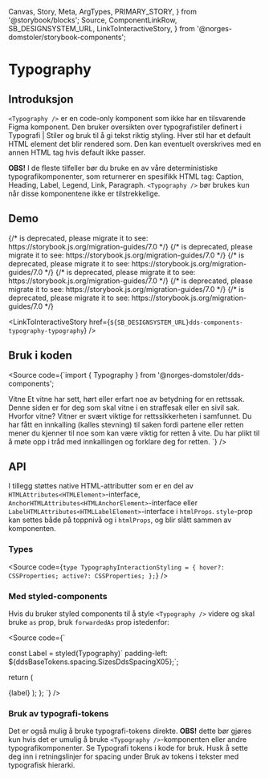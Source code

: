   Canvas,
  Story,
  Meta,
  ArgTypes,
  PRIMARY_STORY,
} from '@storybook/blocks';
  Source,
  ComponentLinkRow,
  SB_DESIGNSYSTEM_URL,
  LinkToInteractiveStory,
} from '@norges-domstoler/storybook-components';

<Meta of={TypographyStories} />

# Typography

<ComponentLinkRow
  docsHref="https://design.domstol.no/987b33f71/p/3718e2-typography"
  githubHref="https://github.com/domstolene/designsystem/tree/main/packages/components/src/components/Typography"
/>

## Introduksjon

`<Typography />` er en code-only komponent som ikke har en tilsvarende Figma komponent.
Den bruker oversikten over typografistiler definert i <Link href="https://design.domstol.no/987b33f71/p/63b944-typografi/b/21516f">Typografi | Stiler og bruk</Link> til å gi tekst riktig styling.
Hver stil har et default HTML element det blir rendered som. Den kan eventuelt overskrives med en annen HTML tag hvis default ikke passer.

**OBS!** I de fleste tilfeller bør du bruke en av våre deterministiske typografikomponenter, som returnerer en spesifikk HTML tag: <Link href="https://design.domstol.no/987b33f71/p/473d57-caption/b/52a7b4">Caption</Link>, <Link href="https://design.domstol.no/987b33f71/p/76b220-heading/b/30ecca">Heading</Link>, <Link href="https://design.domstol.no/987b33f71/p/49dc3f-label/b/102e70">Label</Link>, <Link href="https://design.domstol.no/987b33f71/p/829771-legend/b/15b037">Legend</Link>, <Link href="https://design.domstol.no/987b33f71/p/411e45-link/b/674f25">Link</Link>, <Link href="https://design.domstol.no/987b33f71/p/883067-paragraph/b/70f5e1">Paragraph</Link>.
`<Typography />` bør brukes kun når disse komponentene ikke er tilstrekkelige.

## Demo

<Canvas>
  {/* <Story id="dds-components-typography-overview-typography-types--body" /> is deprecated, please migrate it to <Story of={referenceToStory} /> see: https://storybook.js.org/migration-guides/7.0 */}

  <Story id="dds-components-typography-overview-typography-types--body" />
</Canvas>

<Canvas>
  {/* <Story id="dds-components-typography-overview-typography-types--headings" /> is deprecated, please migrate it to <Story of={referenceToStory} /> see: https://storybook.js.org/migration-guides/7.0 */}

  <Story id="dds-components-typography-overview-typography-types--headings" />
</Canvas>

<Canvas>
  {/* <Story id="dds-components-typography-overview-typography-types--leads" /> is deprecated, please migrate it to <Story of={referenceToStory} /> see: https://storybook.js.org/migration-guides/7.0 */}

  <Story id="dds-components-typography-overview-typography-types--leads" />
</Canvas>

<Canvas>
  {/* <Story id="dds-components-typography-overview-typography-types--supporting" /> is deprecated, please migrate it to <Story of={referenceToStory} /> see: https://storybook.js.org/migration-guides/7.0 */}

  <Story id="dds-components-typography-overview-typography-types--supporting" />
</Canvas>

<Canvas>
  {/* <Story id="dds-components-typography-overview-typography-types--link" /> is deprecated, please migrate it to <Story of={referenceToStory} /> see: https://storybook.js.org/migration-guides/7.0 */}

  <Story id="dds-components-typography-overview-typography-types--link" />
</Canvas>

<Canvas>
  {/* <Story id="dds-components-typography-typography--default" /> is deprecated, please migrate it to <Story of={referenceToStory} /> see: https://storybook.js.org/migration-guides/7.0 */}

  <Story id="dds-components-typography-typography--default" />
</Canvas>

<LinkToInteractiveStory
  href={`${SB_DESIGNSYSTEM_URL}dds-components-typography-typography`}
/>

## Bruk i koden

<Source
  code={`import { Typography } from '@norges-domstoler/dds-components';

<Typography typographyType="headingSans06" withMargins>
  Vitne
</Typography>
<Typography typographyType="leadSans03" withMargins>
  Et vitne har sett, hørt eller erfart noe av betydning for en rettssak. Denne
  siden er for deg som skal vitne i en straffesak eller en sivil sak.
</Typography>
<Typography typographyType="headingSans05" as="h2" withMargins>
  Hvorfor vitne?
</Typography>
<Typography typographyType="bodySerif02" withMargins>
  Vitner er svært viktige for rettssikkerheten i samfunnet. Du har fått en
  innkalling (kalles stevning) til saken fordi partene eller retten mener du
  kjenner til noe som kan være viktig for retten å vite. Du har plikt til å møte
  opp i tråd med innkallingen og forklare deg for retten.
</Typography>
`} />

## API

<ArgTypes story={PRIMARY_STORY} />

I tillegg støttes native HTML-attributter som er en del av
`HTMLAttributes<HTMLElement>`-interface,
`AnchorHTMLAttributes<HTMLAnchorElement>`-interface eller
`LabelHTMLAttributes<HTMLLabelElement>`-interface i `htmlProps`.
`style`-prop kan settes både på toppnivå og i `htmlProps`, og blir slått
sammen av komponenten.

### Types

<Source
  code={`type TypographyInteractionStyling = {
  hover?: CSSProperties;
  active?: CSSProperties;
  };`}
/>

### Med styled-components

Hvis du bruker styled components til å style `<Typography />` videre og skal bruke `as` prop, bruk `forwardedAs` prop istedenfor:

<Source
  code={`

const Label = styled(Typography)\` padding-left: \${ddsBaseTokens.spacing.SizesDdsSpacingX05};\`;


return (

<Label forwardedAs="span" typographyType="supportingStyleLabel01">
  {label}
</Label>
); }; `} />

### Bruk av typografi-tokens

Det er også mulig å bruke typografi-tokens direkte.
**OBS!** dette bør gjøres kun hvis det er umulig å bruke `<Typography />`-komponenten eller andre typografikomponenter.
Se <Link href="https://design.domstol.no/987b33f71/p/63b944-typografi/b/34fc66">Typografi tokens i kode</Link> for bruk.
Husk å sette deg inn i retningslinjer for spacing under <Link href="https://design.domstol.no/987b33f71/p/63b944-typografi/t/1459ef">Bruk av tokens i tekster med typografisk hierarki</Link>.

